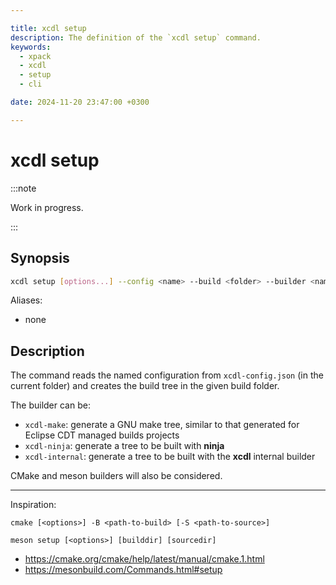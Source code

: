 ```yaml
---

title: xcdl setup
description: The definition of the `xcdl setup` command.
keywords:
  - xpack
  - xcdl
  - setup
  - cli

date: 2024-11-20 23:47:00 +0300

---
```


# xcdl setup

:::note

Work in progress.

:::

## Synopsis

```sh
xcdl setup [options...] --config <name> --build <folder> --builder <name>
```

Aliases:

- none

## Description

The command reads the named configuration from `xcdl-config.json` (in the current folder) and creates the build tree in the given build folder.

The builder can be:

- `xcdl-make`: generate a GNU make tree, similar to that generated for Eclipse CDT managed builds projects
- `xcdl-ninja`: generate a tree to be built with **ninja**
- `xcdl-internal`: generate a tree to be built with the **xcdl** internal builder

CMake and meson builders will also be considered.

---

Inspiration:

```
cmake [<options>] -B <path-to-build> [-S <path-to-source>]

meson setup [<options>] [builddir] [sourcedir]
```

- https://cmake.org/cmake/help/latest/manual/cmake.1.html
- https://mesonbuild.com/Commands.html#setup

